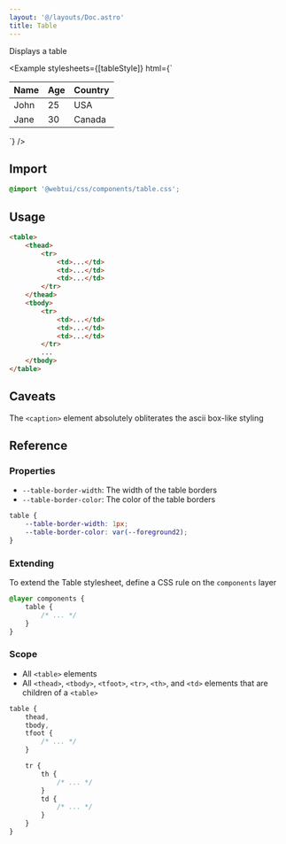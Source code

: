 ```yaml
---
layout: '@/layouts/Doc.astro'
title: Table
---
```



Displays a table

<Example
    stylesheets={[tableStyle]}
    html={`<table>
    <thead>
        <tr>
            <th>Name</th>
            <th>Age</th>
            <th>Country</th>
        </tr>
    </thead>
    <tbody>
        <tr>
            <td>John</td>
            <td>25</td>
            <td>USA</td>
        </tr>
        <tr>
            <td>Jane</td>
            <td>30</td>
            <td>Canada</td>
        </tr>
    </tbody>
</table>`}
/>

## Import

```css
@import '@webtui/css/components/table.css';
```

## Usage

```html
<table>
    <thead>
        <tr>
            <td>...</td>
            <td>...</td>
            <td>...</td>
        </tr>
    </thead>
    <tbody>
        <tr>
            <td>...</td>
            <td>...</td>
            <td>...</td>
        </tr>
        ...
    </tbody>
</table>
```

## Caveats

The `<caption>` element absolutely obliterates the ascii box-like styling

## Reference

### Properties

- `--table-border-width`: The width of the table borders
- `--table-border-color`: The color of the table borders

```css
table {
    --table-border-width: 1px;
    --table-border-color: var(--foreground2);
}
```

### Extending

To extend the Table stylesheet, define a CSS rule on the `components` layer

```css
@layer components {
    table {
        /* ... */
    }
}
```

### Scope

- All `<table>` elements
- All `<thead>`, `<tbody>`, `<tfoot>`, `<tr>`, `<th>`, and `<td>` elements that are children of a `<table>`

```css
table {
    thead,
    tbody,
    tfoot {
        /* ... */
    }

    tr {
        th {
            /* ... */
        }
        td {
            /* ... */
        }
    }
}
```

